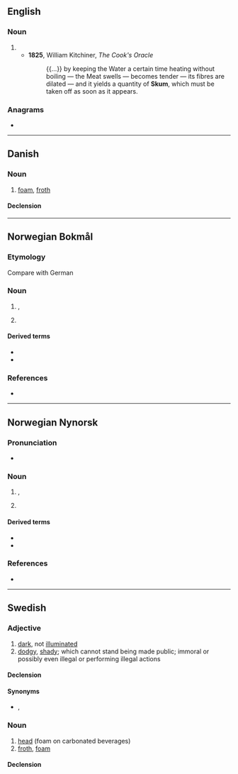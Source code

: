 ==English==

===Noun===
{{en-noun|?}}

# {{obsolete form of|scum|lang=en|gloss=surface impurities|lang=en}}
#* '''1825''', William Kitchiner, ''The Cook's Oracle''
#*: {{...}} by keeping the Water a certain time heating without boiling — the Meat swells — becomes tender — its fibres are dilated — and it yields a quantity of '''Skum''', which must be taken off as soon as it appears.

===Anagrams===
* {{anagrams|en|musk}}

----

==Danish==

===Noun===
{{da-noun}}

# [[foam]], [[froth]]

====Declension====
{{da-decl|et|dc=1|n=sg}}

----

==Norwegian Bokmål==
{{wikipedia|lang=no}}

===Etymology===
Compare with German {{m|de|Schaum}}

===Noun===
{{head|nb|noun|g=n|definite singular|skummet}}

# {{l|en|foam}}, {{l|en|froth}}
# {{qualifier|from soap, shampoo}} {{l|en|lather}}

====Derived terms====
* {{l|nb|barberskum}}
* {{l|nb|skumgummi}}

===References===
* {{R:The Bokmål Dictionary}}

----

==Norwegian Nynorsk==
{{wikipedia|lang=nn}}

===Pronunciation===
* {{IPA|/skʊmː/|lang=no}}

===Noun===
{{head|nn|noun|g=n|definite singular|skummet}}

# {{l|en|foam}}, {{l|en|froth}}
# {{qualifier|from soap, shampoo}} {{l|en|lather}}

====Derived terms====
* {{l|nn|barberskum}}
* {{l|nn|skumgummi}}

===References===
* {{R:The Nynorsk Dictionary}}

----

==Swedish==

===Adjective===
{{sv-adj|skummare|skummast}}

# [[dark]], not [[illuminate]]d
# [[dodgy]], [[shady]]; which cannot stand being made public; immoral or possibly even illegal or performing illegal actions

====Declension====
{{sv-adj-reg|alt=skumm}}

====Synonyms====
* {{sense|dark}} {{l|sv|mörk}}, {{l|sv|oupplyst}}

===Noun===
{{sv-noun|n}}

# [[head]] (foam on carbonated beverages)
# [[froth]], [[foam]]

====Declension====
{{sv-infl-noun-n-zero|stem=skumm}}